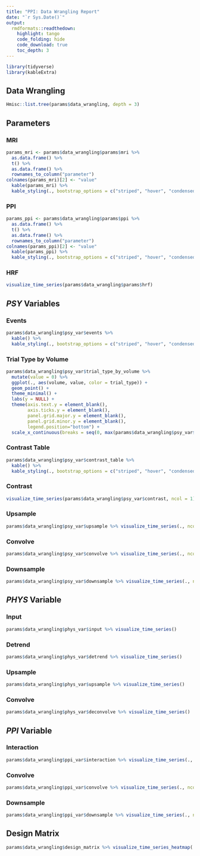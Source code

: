 ```yaml
---
title: "PPI: Data Wrangling Report"
date: "`r Sys.Date()`"
output: 
  rmdformats::readthedown:
    highlight: tango
    code_folding: hide
    code_download: true
    toc_depth: 3
---
```


```r
library(tidyverse)
library(kableExtra)
```

## Data Wrangling
```r
Hmisc::list.tree(params$data_wrangling, depth = 3)
```

## Parameters

### MRI
```r
params_mri <- params$data_wrangling$params$mri %>%
  as.data.frame() %>%
  t() %>%
  as.data.frame() %>%
  rownames_to_column("parameter")
colnames(params_mri)[2] <- "value"
  kable(params_mri) %>%
  kable_styling(., bootstrap_options = c("striped", "hover", "condensed", "responsive"), full_width = F, position = "left")
```

### PPI
```r
params_ppi <- params$data_wrangling$params$ppi %>%
  as.data.frame() %>%
  t() %>%
  as.data.frame() %>%
  rownames_to_column("parameter")
colnames(params_ppi)[2] <- "value"
  kable(params_ppi) %>%
  kable_styling(., bootstrap_options = c("striped", "hover", "condensed", "responsive"), full_width = F, position = "left")
```

### HRF
```r
visualize_time_series(params$data_wrangling$params$hrf)
```

## *PSY* Variables

### Events
```r
params$data_wrangling$psy_var$events %>% 
  kable() %>%
  kable_styling(., bootstrap_options = c("striped", "hover", "condensed", "responsive"), full_width = F, position = "left")
```

### Trial Type by Volume
```r
params$data_wrangling$psy_var$trial_type_by_volume %>%
  mutate(value = 0) %>%
  ggplot(., aes(volume, value, color = trial_type)) +
  geom_point() +
  theme_minimal() +
  labs(y = NULL) +
  theme(axis.text.y = element_blank(),
        axis.ticks.y = element_blank(),
        panel.grid.major.y = element_blank(),
        panel.grid.minor.y = element_blank(),
        legend.position="bottom") +
  scale_x_continuous(breaks = seq(0, max(params$data_wrangling$psy_var$trial_type_by_volume$volume), 10))
```

### Contrast Table
```r
params$data_wrangling$psy_var$contrast_table %>%
  kable() %>%
  kable_styling(., bootstrap_options = c("striped", "hover", "condensed", "responsive"), full_width = F, position = "left")
```

### Contrast
```r
visualize_time_series(params$data_wrangling$psy_var$contrast, ncol = 1)
```

### Upsample
```r
params$data_wrangling$psy_var$upsample %>% visualize_time_series(., ncol = 1, scales = "free_y")
```

### Convolve
```r
params$data_wrangling$psy_var$convolve %>% visualize_time_series(., ncol = 1, scales = "free_y")
```

### Downsample
```r
params$data_wrangling$psy_var$downsample %>% visualize_time_series(., ncol = 1, scales = "free_y")
```

## *PHYS* Variable

### Input
```r
params$data_wrangling$phys_var$input %>% visualize_time_series()
```

### Detrend
```r
params$data_wrangling$phys_var$detrend %>% visualize_time_series()
```

### Upsample
```r
params$data_wrangling$phys_var$upsample %>% visualize_time_series()
```

### Convolve
```r
params$data_wrangling$phys_var$deconvolve %>% visualize_time_series()
```

## *PPI* Variable

### Interaction
```r
params$data_wrangling$ppi_var$interaction %>% visualize_time_series(., ncol = 1, scales = "free_y")
```

### Convolve
```r
params$data_wrangling$ppi_var$convolve %>% visualize_time_series(., ncol = 1, scales = "free_y")
```

### Downsample
```r
params$data_wrangling$ppi_var$downsample %>% visualize_time_series(., ncol = 1, scales = "free_y")
```

## Design Matrix
```r
params$data_wrangling$design_matrix %>% visualize_time_series_heatmap(., transpose = T, scale_data = "min-max", palette = "Greys", variable_axis_label = NULL, caption = "Note: Variables are scaled to min-max for visualization purposes")
```
